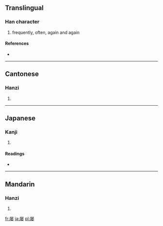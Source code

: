 {{also|屢}}
==Translingual==

===Han character===
{{Han char|rn=44|rad=尸|as=09|sn=12|four=|canj=尸火木女 (SFDV)}}

# frequently, often, again and again

====References====
* {{Han ref|kx=0303.181|dkj=07770|dj=0601.080|hdz=20978.190|uh=5C61|ud=23649}}

----

==Cantonese==

===Hanzi===
{{yue-hanzi|jyut=|y=leui5}}

# {{defn|Cantonese}}

----

==Japanese==

===Kanji===
{{ja-kanji|grade=|rs=尸09}}

# {{defn|Japanese}}

====Readings====
* {{ja-readings|on=[[る]] (ru)|kun=[[しばしば]] (shibashiba)}}

----

==Mandarin==

===Hanzi===
{{cmn-hanzi|tra=屢|pin=[[lǚ]] ([[lü3]])|wg=lü<sup>3</sup>}}

# {{defn|Mandarin}}

[[fr:屡]]
[[ja:屡]]
[[pl:屡]]